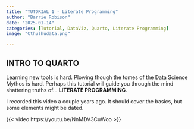 ```yaml
---
title: "TUTORIAL 1 - Literate Programming"
author: "Barrie Robison"
date: "2025-01-14"
categories: [Tutorial, DataViz, Quarto, Literate Programming]
image: "Cthulhudata.png"

---
```


## INTRO TO QUARTO

Learning new tools is hard. Plowing though the tomes of the Data Science Mythos is hard. Perhaps this tutorial will guide you through the mind shattering truths of... **LITERATE PROGRAMMING**.

I recorded this video a couple years ago.  It should cover the basics, but some elements might be dated.

{{< video https://youtu.be/NnMDV3CuWoo >}}
